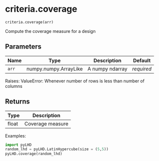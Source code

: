 # criteria.coverage { #pyLHD.criteria.coverage }

`criteria.coverage(arr)`

Compute the coverage measure for a design

## Parameters

| Name   | Type                  | Description     | Default    |
|--------|-----------------------|-----------------|------------|
| `arr`  | numpy.numpy.ArrayLike | A numpy ndarray | _required_ |

Raises:
    ValueError: Whenever number of rows is less than number of columns

## Returns

| Type   | Description      |
|--------|------------------|
| float  | Coverage measure |

Examples:
```python
import pyLHD
random_lhd = pyLHD.LatinHypercube(size = (5,5))
pyLHD.coverage(random_lhd)
```